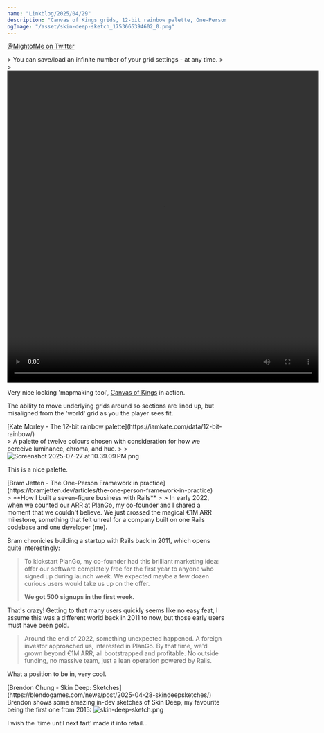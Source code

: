 ```yaml
---
name: "Linkblog/2025/04/29"
description: "Canvas of Kings grids, 12-bit rainbow palette, One-Person Framework in practice, Skin Deep Sketches."
ogImage: "/asset/skin-deep-sketch_1753665394602_0.png"
---
```


[@MightofMe on Twitter](https://x.com/MightofMe/status/1917202961685770608)

<div class="ml-[2rem] mb-8">
> You can save/load an infinite number of your grid settings - at any time.
>
> <video controls src='/asset/canvas-of-kings_1753664636631_0.mp4' width='720' height='720'></video>

Very nice looking 'mapmaking tool', [Canvas of Kings](https://store.steampowered.com/app/2498570/Canvas_of_Kings/) in action.

The ability to move underlying grids around so sections are lined up, but misaligned from the 'world' grid as you the player sees fit.

</div>
[Kate Morley - The 12-bit rainbow palette](https://iamkate.com/data/12-bit-rainbow/)

<div class="ml-[2rem] mb-8">
> A palette of twelve colours chosen with consideration for how we perceive luminance, chroma, and hue.
>
> <Image src='/asset/Screenshot_2025-07-27_at_10.39.09 PM_1753664962528_0.png' alt='Screenshot 2025-07-27 at 10.39.09 PM.png' width={754} height={482} />

This is a nice palette.

</div>
[Bram Jetten - The One-Person Framework in practice](https://bramjetten.dev/articles/the-one-person-framework-in-practice)

<div class="ml-[2rem] mb-8">
> **How I built a seven-figure business with Rails**
>
> In early 2022, when we counted our ARR at PlanGo, my co-founder and I shared a moment that we couldn't believe. We just crossed the magical €1M ARR milestone, something that felt unreal for a company built on one Rails codebase and one developer (me).

Bram chronicles building a startup with Rails back in 2011, which opens quite interestingly:

> To kickstart PlanGo, my co-founder had this brilliant marketing idea: offer our software completely free for the first year to anyone who signed up during launch week. We expected maybe a few dozen curious users would take us up on the offer.
>
> **We got 500 signups in the first week.**

That's crazy! Getting to that many users quickly seems like no easy feat, I assume this was a different world back in 2011 to now, but those early users must have been gold.

> Around the end of 2022, something unexpected happened. A foreign investor approached us, interested in PlanGo. By that time, we'd grown beyond €1M ARR, all bootstrapped and profitable. No outside funding, no massive team, just a lean operation powered by Rails.

What a position to be in, very cool.

</div>
[Brendon Chung - Skin Deep: Sketches](https://blendogames.com/news/post/2025-04-28-skindeepsketches/)

<div class="ml-[2rem] mb-8">
Brendon shows some amazing in-dev sketches of Skin Deep, my favourite being the first one from 2015:

<Image src='/asset/skin-deep-sketch_1753665394602_0.png' alt='skin-deep-sketch.png' width={1024} height={744} />

I wish the 'time until next fart' made it into retail...

</div>
